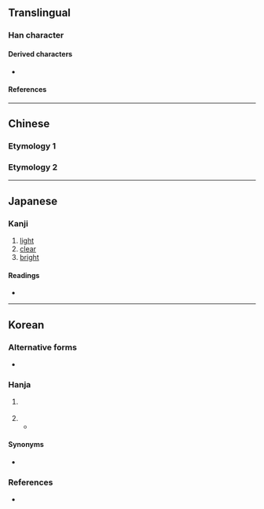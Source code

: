 {{also|囧}}
{{character info/new}}
==Translingual==

===Han character===
{{Han char|rn=13|rad=冂|as=05|sn=7|four=77220|canj=BCR|ids=⿵冂㕣(G),⿵冂⿱儿口(HTJK)}}

====Derived characters====
* {{l|mul|[[㓏]], [[埛]], [[𡝆]], [[𡸀]], [[𢂶]], [[㤯]], [[浻]], [[烱]], [[𪻣]], [[䢛]], [[𥺂]], [[綗]], [[𧨝]], [[𩛯]], [[䮐]], [[𪕥]], [[𠜛]], [[𬚽]], [[𠱛]], [[𡖛]], [[𭖣]], [[𦯶]], [[矞]], [[𠸲]], [[裔]], [[𮥼]], [[𠕨]]}}

====References====
{{Han ref|kx=0129.120|dkj=01528|dj=0291.020|hdz=10100.120|uh=518F}}

----

==Chinese==

===Etymology 1===
{{zh-see|囧|v}}
===Etymology 2===
{{zh-see|冋‎|v}}

----

==Japanese==

===Kanji===
{{ja-kanji|grade=|rs=冂05}}

# [[light]]
# [[clear]]
# [[bright]]

====Readings====
* {{ja-readings|on=[[けい]] (kei), [[きょう]] (kyō)|kun=[[あきらか]] (akiraka)}}

----

==Korean==

===Alternative forms===
* {{l|ko|囧|tr={{m|ko|경}}}} <!-- Refer 인명용한자표 (2015) -->

===Hanja===
{{ko-hanja-search}}
{{ko-hanja|빛나다|빛날|경}}

# {{lb|ko|literary}} {{hanja form of|경|to [[shine]]; to be [[bright]]}}
# {{hanja form of|경|{{n-g|Used in personal names}}}}
#* {{quote-book|ko|year=1412|year_published=1431|worklang=lzh|title={{w2|ko|pref=《|태종실록|태종공정대왕실록|suf=》|tr=-}} ({{lang|ko|太宗恭定大王實錄}})|trans-title=Veritable Records of [[w:Taejong of Joseon|King Taejong Gongjeong]]|chapter={{w2|ko|s:태종공정대왕실록/12년#요언을_만들어_낸_영춘_감무_김구경과_전_총랑_김광미에게_장을_때려_귀양보내다|十二年 春正月, 3月 30日}}|text=[[命]][[執]][[久]]'''[[冏]]'''、[[光]][[美]]、[[榮]][[遇]]、[[崔]][[白]][[等]], [[一處]][[訊問]]。|tr={{ko-l|^[[명]][[집]] ^[[구]]'''[[경]]'''、^[[광]][[미]]、^[[영]][[우]]、^[[최]][[백]] [[등]], [[일]][[처]] [[신]][[문]].}}|translation=He ordered for the arrest of Gu'''gyeong''', Gwangmi, Yeong-u, Choebaek and others, for them to be interrogated together.}}

====Synonyms====
* {{sense|to shine; to be bright}} {{l|ko|炯|tr={{m|ko|형}}}}

===References===
* {{R:hanjadoc|673}}